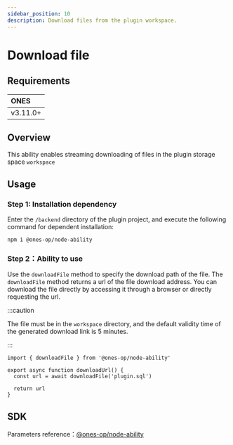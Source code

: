 ```yaml
---
sidebar_position: 10
description: Download files from the plugin workspace.
---
```


# Download file

## Requirements

| **ONES** |
| :------- |
| v3.11.0+ |

## Overview

This ability enables streaming downloading of files in the plugin storage space `workspace`

## Usage

### Step 1: Installation dependency

Enter the `/backend` directory of the plugin project, and execute the following command for dependent installation:

```shell
npm i @ones-op/node-ability
```

### Step 2：Ability to use

Use the `downloadFile` method to specify the download path of the file. The `downloadFile` method returns a url of the file download address. You can download the file directly by accessing it through a browser or directly requesting the url.

:::caution

The file must be in the `workspace` directory, and the default validity time of the generated download link is 5 minutes.

:::

```tsx
import { downloadFile } from '@ones-op/node-ability'

export async function downloadUrl() {
  const url = await downloadFile('plugin.sql')

  return url
}
```

## SDK

Parameters reference：[@ones-op/node-ability](../../reference/packages/node-ability/node-ability.md)

